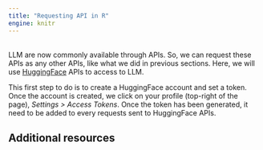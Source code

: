 ```yaml
---
title: "Requesting API in R"
engine: knitr
---
```


<br>
LLM are now commonly available through APIs. So, we can request these APIs as any other APIs, like what we did in previous sections. Here, we will use [HuggingFace](https://huggingface.co) APIs to access to LLM.

This first step to do is to create a HuggingFace account and set a token. Once the account is created, we click on your profile (top-right of the page), *Settings > Access Tokens*. Once the token has been generated, it need to be added to every requests sent to HuggingFace APIs.


## Additional resources
